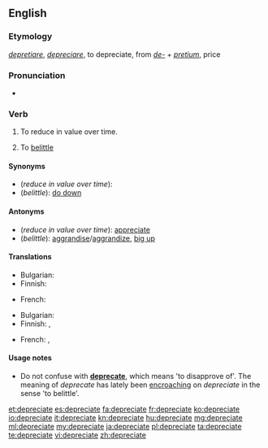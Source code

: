 ==English==

===Etymology===
{{etyl|la|en}} ''[[depretiare]]'', ''[[depreciare]]'', to depreciate, from ''[[de-#Latin|de-]]'' + ''[[pretium]]'', price

===Pronunciation===
* {{a|UK}} {{IPA|/dɪˈpɹiːʃɪeɪt/}}

===Verb===
{{en-verb|depreciat|ing}}

# {{context|intransitive|lang=en}} To reduce in value over time.
# {{context|transitive|lang=en}} To [[belittle]]

====Synonyms====
* (''reduce in value over time''):
* (''belittle''): [[do down]]

====Antonyms====
* (''reduce in value over time''): [[appreciate]]
* (''belittle''): [[aggrandise]]/[[aggrandize]], [[big up]] {{qualifier|slang}}

====Translations====
{{trans-top|To reduce in value over time}}
* Bulgarian: {{t+|bg|обезценявам}}
* Finnish: {{t+|fi|laskea}}
{{trans-mid}}
* French: {{t+|fr|déprécier}}
{{trans-bottom}}
{{trans-top|To [[belittle]]}}
* Bulgarian: {{t+|bg|подценявам}}
* Finnish: {{t-|fi|vähätellä}}, {{t-|fi|väheksyä}}
{{trans-mid}}
* French: {{t+|fr|déprécier}}, {{t+|fr|rabaisser}}
{{trans-bottom}}

====Usage notes====
* Do not confuse with '''[[deprecate]]''', which means 'to disapprove of'. The meaning of ''deprecate'' has lately been [[encroach]]ing on ''depreciate'' in the sense 'to belittle'.

[[et:depreciate]]
[[es:depreciate]]
[[fa:depreciate]]
[[fr:depreciate]]
[[ko:depreciate]]
[[io:depreciate]]
[[it:depreciate]]
[[kn:depreciate]]
[[hu:depreciate]]
[[mg:depreciate]]
[[ml:depreciate]]
[[my:depreciate]]
[[ja:depreciate]]
[[pl:depreciate]]
[[ta:depreciate]]
[[te:depreciate]]
[[vi:depreciate]]
[[zh:depreciate]]